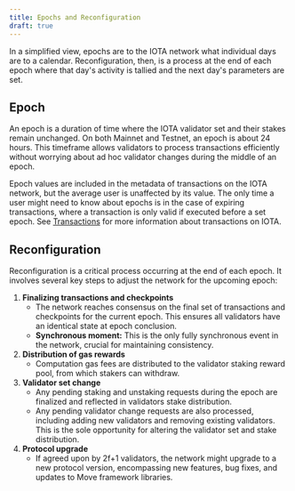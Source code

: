 ```yaml
---
title: Epochs and Reconfiguration
draft: true
---
```


In a simplified view, epochs are to the IOTA network what individual days are to a calendar. Reconfiguration, then, is a process at the end of each epoch where that day's activity is tallied and the next day's parameters are set.

## Epoch

An epoch is a duration of time where the IOTA validator set and their stakes remain unchanged. On both Mainnet and Testnet, an epoch is about 24 hours. This timeframe allows validators to process transactions efficiently without worrying about ad hoc validator changes during the middle of an epoch.

Epoch values are included in the metadata of transactions on the IOTA network, but the average user is unaffected by its value. The only time a user might need to know about epochs is in the case of expiring transactions, where a transaction is only valid if executed before a set epoch. See [Transactions](../../developer/iota-101/transactions/transactions.mdx) for more information about transactions on IOTA.

## Reconfiguration

Reconfiguration is a critical process occurring at the end of each epoch. It involves several key steps to adjust the network for the upcoming epoch:

1. **Finalizing transactions and checkpoints**
    - The network reaches consensus on the final set of transactions and checkpoints for the current epoch. This ensures all validators have an identical state at epoch conclusion.
    - **Synchronous moment:** This is the only fully synchronous event in the network, crucial for maintaining consistency.
1. **Distribution of gas rewards**
    - Computation gas fees are distributed to the validator staking reward pool, from which stakers can withdraw.
1. **Validator set change**
    - Any pending staking and unstaking requests during the epoch are finalized and reflected in validators stake distribution.
    - Any pending validator change requests are also processed, including adding new validators and removing existing validators. This is the sole opportunity for altering the validator set and stake distribution.
1. **Protocol upgrade**
    - If agreed upon by 2f+1 validators, the network might upgrade to a new protocol version, encompassing new features, bug fixes, and updates to Move framework libraries.

